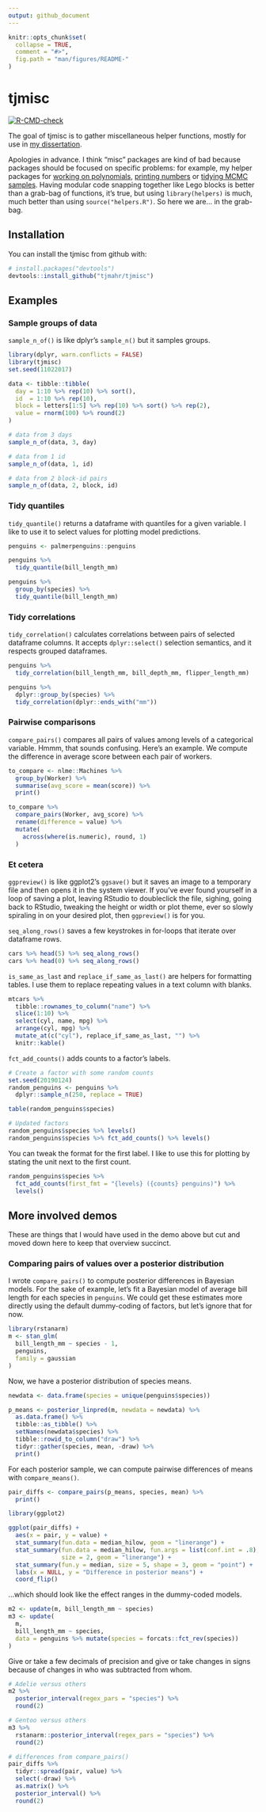 ```yaml
---
output: github_document
---
```


<!-- README.md is generated from README.Rmd. Please edit that file -->

```r
knitr::opts_chunk$set(
  collapse = TRUE,
  comment = "#>",
  fig.path = "man/figures/README-"
)
```

# tjmisc 

<!-- badges: start -->
[![R-CMD-check](https://github.com/tjmahr/tjmisc/workflows/R-CMD-check/badge.svg)](https://github.com/tjmahr/tjmisc/actions)
<!-- badges: end -->

The goal of tjmisc is to gather miscellaneous helper functions, mostly for use 
in [my dissertation](https://github.com/tjmahr/dissertation). 

Apologies in advance. I think "misc" packages are kind of bad because packages
should be focused on specific problems: for example, my helper packages for
[working on polynomials](https://github.com/tjmahr/polypoly),
[printing numbers](https://github.com/tjmahr/printy) or 
[tidying MCMC samples](https://github.com/tjmahr/tristan). Having modular code
snapping together like Lego blocks is better than a grab-bag of functions, it's
true, but using `library(helpers)` is much, much better than using
`source("helpers.R")`. So here we are... in the grab-bag.


## Installation

You can install the tjmisc from github with:

```r
# install.packages("devtools")
devtools::install_github("tjmahr/tjmisc")
```

## Examples

### Sample groups of data

`sample_n_of()` is like dplyr's `sample_n()` but it samples groups. 

```r
library(dplyr, warn.conflicts = FALSE)
library(tjmisc)
set.seed(11022017)

data <- tibble::tibble(
  day = 1:10 %>% rep(10) %>% sort(),
  id  = 1:10 %>% rep(10),
  block = letters[1:5] %>% rep(10) %>% sort() %>% rep(2),
  value = rnorm(100) %>% round(2)
)

# data from 3 days
sample_n_of(data, 3, day)

# data from 1 id
sample_n_of(data, 1, id)

# data from 2 block-id pairs
sample_n_of(data, 2, block, id)
```

### Tidy quantiles

`tidy_quantile()` returns a dataframe with quantiles for a given variable. I
like to use it to select values for plotting model predictions.

```r
penguins <- palmerpenguins::penguins

penguins %>% 
  tidy_quantile(bill_length_mm)

penguins %>% 
  group_by(species) %>% 
  tidy_quantile(bill_length_mm)
```

### Tidy correlations

`tidy_correlation()` calculates correlations between pairs of selected dataframe
columns. It accepts `dplyr::select()` selection semantics, and it respects
grouped dataframes.

```r
penguins %>% 
  tidy_correlation(bill_length_mm, bill_depth_mm, flipper_length_mm)

penguins %>%
  dplyr::group_by(species) %>%
  tidy_correlation(dplyr::ends_with("mm"))
```

### Pairwise comparisons

`compare_pairs()` compares all pairs of values among levels of a categorical
variable. Hmmm, that sounds confusing. Here's an example. We compute the
difference in average score between each pair of workers.

```r
to_compare <- nlme::Machines %>%
  group_by(Worker) %>%
  summarise(avg_score = mean(score)) %>%
  print()

to_compare %>%
  compare_pairs(Worker, avg_score) %>%
  rename(difference = value) %>%
  mutate(
    across(where(is.numeric), round, 1)
  )
```

### Et cetera

`ggpreview()` is like ggplot2's `ggsave()` but it saves an image to a temporary
file and then opens it in the system viewer. If you've ever found yourself in
a loop of saving a plot, leaving RStudio to doubleclick the file, sighing, going
back to RStudio, tweaking the height or width or plot theme, ever so slowly
spiraling in on your desired plot, then `ggpreview()` is for you.

`seq_along_rows()` saves a few keystrokes in for-loops that iterate over
dataframe rows.

```r
cars %>% head(5) %>% seq_along_rows()
cars %>% head(0) %>% seq_along_rows()
```

`is_same_as_last` and `replace_if_same_as_last()` are helpers for formatting
tables. I use them to replace repeating values in a text column with blanks.

```r
mtcars %>% 
  tibble::rownames_to_column("name") %>% 
  slice(1:10) %>% 
  select(cyl, name, mpg) %>% 
  arrange(cyl, mpg) %>% 
  mutate_at(c("cyl"), replace_if_same_as_last, "") %>% 
  knitr::kable()
```

`fct_add_counts()` adds counts to a factor's labels.

```r
# Create a factor with some random counts
set.seed(20190124)
random_penguins <- penguins %>% 
  dplyr::sample_n(250, replace = TRUE)

table(random_penguins$species)

# Updated factors
random_penguins$species %>% levels()
random_penguins$species %>% fct_add_counts() %>% levels()
```

You can tweak the format for the first label. I like to use this for plotting by
stating the unit next to the first count. 

```r
random_penguins$species %>% 
  fct_add_counts(first_fmt = "{levels} ({counts} penguins)") %>% 
  levels()
```



## More involved demos

These are things that I would have used in the demo above but cut and moved
down here to keep that overview succinct.

### Comparing pairs of values over a posterior distribution

I wrote `compare_pairs()` to compute posterior differences in Bayesian models.
For the sake of example, let's fit a Bayesian model of average bill length for
each species in `penguins`. We could get these estimates more directly using the
default dummy-coding of factors, but let's ignore that for now.

```r
library(rstanarm)
m <- stan_glm(
  bill_length_mm ~ species - 1,
  penguins,
  family = gaussian
)
```

Now, we have a posterior distribution of species means.

```r
newdata <- data.frame(species = unique(penguins$species))

p_means <- posterior_linpred(m, newdata = newdata) %>%
  as.data.frame() %>%
  tibble::as_tibble() %>%
  setNames(newdata$species) %>%
  tibble::rowid_to_column("draw") %>%
  tidyr::gather(species, mean, -draw) %>%
  print()
```

For each posterior sample, we can compute pairwise differences of means with
`compare_means()`.

```r
pair_diffs <- compare_pairs(p_means, species, mean) %>%
  print()

library(ggplot2)

ggplot(pair_diffs) +
  aes(x = pair, y = value) +
  stat_summary(fun.data = median_hilow, geom = "linerange") +
  stat_summary(fun.data = median_hilow, fun.args = list(conf.int = .8),
               size = 2, geom = "linerange") +
  stat_summary(fun.y = median, size = 5, shape = 3, geom = "point") +
  labs(x = NULL, y = "Difference in posterior means") +
  coord_flip()
```

...which should look like the effect ranges in the dummy-coded models.

```r
m2 <- update(m, bill_length_mm ~ species)
m3 <- update(
  m, 
  bill_length_mm ~ species, 
  data = penguins %>% mutate(species = forcats::fct_rev(species))
)
```

Give or take a few decimals of precision and give or take changes in signs
because of changes in who was subtracted from whom.

```r
# Adelie versus others
m2 %>% 
  posterior_interval(regex_pars = "species") %>% 
  round(2)

# Gentoo versus others
m3 %>% 
  rstanarm::posterior_interval(regex_pars = "species") %>% 
  round(2)

# differences from compare_pairs()
pair_diffs %>% 
  tidyr::spread(pair, value) %>% 
  select(-draw) %>% 
  as.matrix() %>% 
  posterior_interval() %>% 
  round(2)
```
